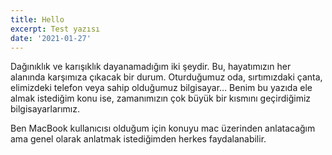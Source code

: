 ```yaml
---
title: Hello
excerpt: Test yazısı
date: '2021-01-27'
---
```


Dağınıklık ve karışıklık dayanamadığım iki şeydir. Bu, hayatımızın her alanında karşımıza çıkacak bir durum. Oturduğumuz oda, sırtımızdaki çanta, elimizdeki telefon veya sahip olduğumuz bilgisayar… Benim bu yazıda ele almak istediğim konu ise, zamanımızın çok büyük bir kısmını geçirdiğimiz bilgisayarlarımız.

Ben MacBook kullanıcısı olduğum için konuyu mac üzerinden anlatacağım ama genel olarak anlatmak istediğimden herkes faydalanabilir.

